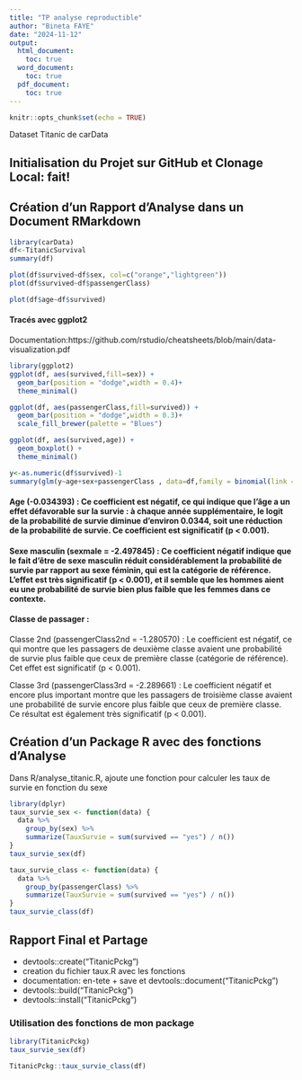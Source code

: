 ```yaml
---
title: "TP analyse reproductible"
author: "Bineta FAYE"
date: "2024-11-12"
output:
  html_document:
    toc: true
  word_document:
    toc: true
  pdf_document:
    toc: true
---
```


```r
knitr::opts_chunk$set(echo = TRUE)
```
 

Dataset Titanic de carData

## Initialisation du Projet sur GitHub et Clonage Local: fait!

## Création d’un Rapport d’Analyse dans un Document RMarkdown

```r
library(carData)
df<-TitanicSurvival
summary(df)
```




```r
plot(df$survived~df$sex, col=c("orange","lightgreen"))
plot(df$survived~df$passengerClass)
```



```r
plot(df$age~df$survived)
```

#### Tracés avec ggplot2

Documentation:https://github.com/rstudio/cheatsheets/blob/main/data-visualization.pdf

```r
library(ggplot2)
ggplot(df, aes(survived,fill=sex)) +
  geom_bar(position = "dodge",width = 0.4)+
  theme_minimal()

```

```r
ggplot(df, aes(passengerClass,fill=survived)) +
  geom_bar(position = "dodge",width = 0.3)+
  scale_fill_brewer(palette = "Blues")
```


```r
ggplot(df, aes(survived,age)) +
  geom_boxplot() +
  theme_minimal()
```


```r
y<-as.numeric(df$survived)-1
summary(glm(y~age+sex+passengerClass , data=df,family = binomial(link = "logit")))
```




#### Age (-0.034393) : Ce coefficient est négatif, ce qui indique que l'âge a un effet défavorable sur la survie : à chaque année supplémentaire, le logit de la probabilité de survie diminue d'environ 0.0344, soit une réduction de la probabilité de survie. Ce coefficient est significatif (p < 0.001).

#### Sexe masculin (sexmale = -2.497845) : Ce coefficient négatif indique que le fait d'être de sexe masculin réduit considérablement la probabilité de survie par rapport au sexe féminin, qui est la catégorie de référence. L’effet est très significatif (p < 0.001), et il semble que les hommes aient eu une probabilité de survie bien plus faible que les femmes dans ce contexte.

#### Classe de passager :

Classe 2nd (passengerClass2nd = -1.280570) : Le coefficient est négatif, ce qui montre que les passagers de deuxième classe avaient une probabilité de survie plus faible que ceux de première classe (catégorie de référence). Cet effet est significatif (p < 0.001).

Classe 3rd (passengerClass3rd = -2.289661) : Le coefficient négatif et encore plus important montre que les passagers de troisième classe avaient une probabilité de survie encore plus faible que ceux de première classe. Ce résultat est également très significatif (p < 0.001).


## Création d’un Package R avec des fonctions d’Analyse

Dans R/analyse_titanic.R, ajoute une fonction  pour calculer les taux de survie en fonction du sexe 

```r
library(dplyr)
taux_survie_sex <- function(data) {
  data %>%
    group_by(sex) %>%
    summarize(TauxSurvie = sum(survived == "yes") / n())
}
taux_survie_sex(df)
```

```r
taux_survie_class <- function(data) {
  data %>%
    group_by(passengerClass) %>%
    summarize(TauxSurvie = sum(survived == "yes") / n())
}
taux_survie_class(df)
```


## Rapport Final et Partage

- devtools::create("TitanicPckg")
- creation du fichier taux.R avec les fonctions
- documentation: en-tete +  save et devtools::document("TitanicPckg")
- devtools::build("TitanicPckg")
- devtools::install("TitanicPckg")

### Utilisation des fonctions de mon package

```r
library(TitanicPckg)
taux_survie_sex(df)
```

```r
TitanicPckg::taux_survie_class(df)
```


